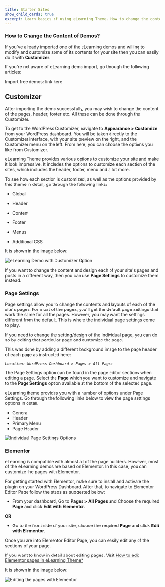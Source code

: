 ---
title: Starter Sites
show_child_cards: true
excerpt: Learn basics of using eLearning Theme. How to change the content of Demos.
---

### How to Change the Content of Demos? 

 If you've already imported one of the eLearning demos and willing to modify and customize some of its contents for your site then you can easily do it with **Customizer**. 
 
If you're not aware of eLearning demo import, go through the following articles: 

Import free demos: link here 

## Customizer

After importing the demo successfully, you may wish to change the content of the pages, header, footer etc. All these can be done through the Customizer. 
 
To get to the WordPress Customizer, navigate to **Appearance > Customize** from your WordPress dashboard. You will be taken directly to the Customizer interface, with your site preview on the right, and the Customizer menu on the left. From here, you can choose the options you like from Customizer. 
 
eLearning Theme provides various options to customize your site and make it look impressive. It includes the options to customize each section of the sites, which includes the header, footer, menu and a lot more.

To see how each section is customized, as well as the options provided by this theme in detail, go through the following links:

- Global 

- Header 

- Content 

- Footer 

- Menus 

- Additional CSS 

It is shown in the image below: 

![eLearning Demo with Customizer Option](https://user-images.githubusercontent.com/109593521/183370759-51047fc6-17f2-4232-923d-f7e44353fcc7.png)

If you want to change the content and design each of your site's pages and posts in a different way, then you can use **Page Settings** to customize them instead.

### Page Settings
Page settings allow you to change the contents and layouts of each of the site's pages. For most of the pages, you'll get the default page settings that work the same for all the pages. However, you may want the settings different from the default. This is where the individual page settings come to play. 
 
If you need to change the setting/design of the individual page, you can do so by editing that particular page and customize the page.  
 
This was done by adding a different background image to the page header of each page as instructed here: 

*```Location: WordPress Dashboard > Pages > All Pages ```*

The Page Settings option can be found in the page editor sections when editing a page. Select the **Page** which you want to customize and navigate to the **Page Settings** option available at the bottom of the selected page.

eLearning theme provides you with a number of options under Page Settings. Go through the following links below to view the page settings options in detail.

- General 
- Header 
- Primary Menu 
- Page Header 

![Individual Page Settings Options](https://user-images.githubusercontent.com/109593521/183363120-62012c5f-f0f1-4666-9a69-933b50b7e125.png)

### Elementor
eLearning is compatible with almost all of the page builders. However, most of the eLearning demos are based on Elementor. In this case, you can customize the pages with Elementor.

For getting started with Elementor, make sure to install and activate the plugin on your WordPress Dashboard. After that, to navigate to Elementor Editor Page follow the steps as suggested below: 

- From your dashboard, Go to **Pages > All Pages** and Choose the required **Page** and click **Edit with Elementor**. 

**OR**

- Go to the front side of your site, choose the required **Page** and click **Edit with Elementor**.

Once you are into Elementor Editor Page, you can easily edit any of the sections of your page. 

If you want to know in detail about editing pages. Visit [How to edit Elementor pages in eLearning Theme?](https://github.com/Masteriyo/masteriyo-docs/blob/elearning/700-elearning/300-edit-elementor.mdx/100-edit-elementor-pages.mdx#how-to-edit-elementor-pages-in-elearning-theme) 

It is shown in the image below: 

![Editing the pages with Elementor](https://user-images.githubusercontent.com/109593521/183364351-0c953d27-fb08-4718-929f-71f5a87d57a0.png)

